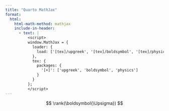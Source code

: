 ```yaml
---
title: "Quarto MathJax"
format:
  html:
    html-math-method: mathjax
    include-in-header:
      - text: |
          <script>
          window.MathJax = {
            loader: {
              load: ['[tex]/upgreek', '[tex]/boldsymbol', '[tex]/physics']
            },
            tex: {
              packages: {
                '[+]': ['upgreek', 'boldsymbol', 'physics']
              }
            }
          };
          </script>
---
```


$$
\rank(\boldsymbol{\Upsigma})
$$
